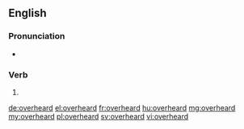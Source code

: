 ==English==

===Pronunciation===
* {{a|US}} {{IPA|/oʊ.vɚ.hɝd/|lang=en}}

===Verb===
{{head|en}}

# {{en-past of|overhear}}

[[de:overheard]]
[[el:overheard]]
[[fr:overheard]]
[[hu:overheard]]
[[mg:overheard]]
[[my:overheard]]
[[pl:overheard]]
[[sv:overheard]]
[[vi:overheard]]